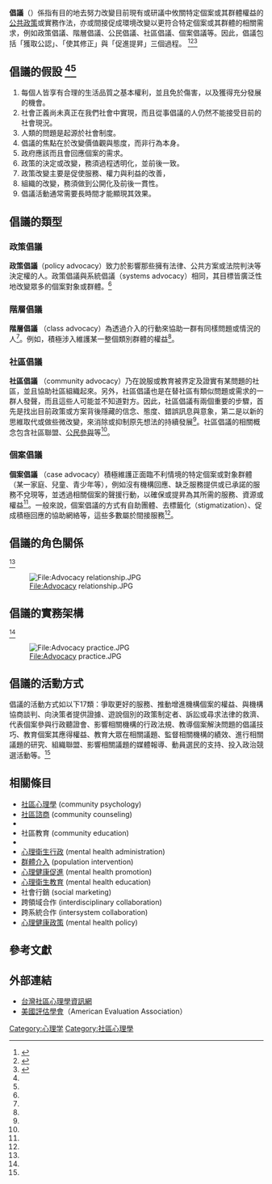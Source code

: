 '''倡議'''（'''{{lang-en|advocacy}}'''）係指有目的地去努力改變目前現有或研議中攸關特定個案或其群體權益的[[公共政策|公共政策]]或實務作法，亦或間接促成環境改變以更符合特定個案或其群體的相關需求，例如政策倡議、階層倡議、公民倡議、社區倡議、個案倡議等。因此，倡議包括「獲取公認」、「使其修正」與「促進提昇」三個過程。
<ref name="ref1">{{cite book |last= Ezell |first= Mark |title= '' Advocacy in the Human Services '' |publisher= Brooks/Cole |year= 2001 |isbn= 0-534-34861-0 }}</ref><ref name="ref2">{{cite book |last= Lewis |first= Judith A. |coauthors= Michael D. Lewis, Judy A. Daniels, Michael J. DˊAndrea|title= '' Community Counseling: Empowerment Strategies for a Diverse Society '' |publisher= Brooks/Cole-Thomson Learning] |year= 2003 |isbn= 0-534-50626-7 }}</ref><ref name="ref3">{{cite book |last= Hershenson |first= David B. |coauthors= Paul W. Power, Michael Waldo|title= '' Community Counseling: Contemporary Theory and Practice '' |publisher= Waveland Press] |year= 1996 |isbn= 1-57766-298-9 }}</ref>

== 倡議的假設 <ref name="ref1" /><ref name="ref3" />==
#每個人皆享有合理的生活品質之基本權利，並且免於傷害，以及獲得充分發展的機會。
#社會正義尚未真正在我們社會中實現，而且從事倡議的人仍然不能接受目前的社會現況。
#人類的問題是起源於社會制度。
#倡議的焦點在於改變價值觀與態度，而非行為本身。
#政府應該而且會回應個案的需求。
#政策的決定或改變，務須過程透明化，並前後一致。
#政策改變主要是促使服務、權力與利益的改善，
#組織的改變，務須做到公開化及前後一貫性。
#倡議活動通常需要長時間才能顯現其效果。

== 倡議的類型 ==

=== 政策倡議 ===
'''政策倡議'''（policy advocacy）致力於影響那些擁有法律、公共方案或法院判決等決定權的人。政策倡議與系統倡議（systems advocacy）相同，其目標皆廣泛性地改變眾多的個案對象或群體。<ref name="ref1" />

=== 階層倡議 ===
'''階層倡議''' （class advocacy）為透過介入的行動來協助一群有同樣問題或情況的人<ref name="ref1" />。例如，積極涉入維護某一整個類別群體的權益<ref name="ref2" />。

=== 社區倡議 ===
'''社區倡議''' （community advocacy）乃在說服或教育被界定及證實有某問題的社區，並且協助社區組織起來。另外，社區倡議也是在替社區有類似問題或需求的一群人發聲，而且這些人可能並不知道對方。因此，社區倡議有兩個重要的步驟，首先是找出目前政策或方案背後隱藏的信念、態度、錯誤訊息與意象，第二是以新的思維取代或做些微改變，來消除或抑制原先想法的持續發展<ref name="ref1" />。社區倡議的相關概念包含社區聯盟、[[公民參與|公民參與]]等<ref name="ref3" />。

=== 個案倡議 ===
'''個案倡議''' （case advocacy）積極維護正面臨不利情境的特定個案或對象群體（某一家庭、兒童、青少年等），例如沒有機構回應、缺乏服務提供或已承諾的服務不兌現等，並透過相關個案的聲援行動，以確保或提昇為其所需的服務、資源或權益<ref name="ref1" />。一般來說，個案倡議的方式有自助團體、去標籤化（stigmatization）、促成積極回應的協助網絡等，這些多數屬於間接服務<ref name="ref2" />。


== 倡議的角色關係==
<ref name="ref1" />

[[File:Advocacy_relationship.JPG|File:Advocacy relationship.JPG]]


== 倡議的實務架構 ==
<ref name="ref1" />

[[File:Advocacy_practice.JPG|File:Advocacy practice.JPG]]


== 倡議的活動方式 ==

倡議的活動方式如以下17類：爭取更好的服務、推動增進機構個案的權益、與機構協商談判、向決策者提供證據、遊說個別的政策制定者、訴訟或尋求法律的救濟、代表個案參與行政聽證會、影響相關機構的行政法規、教導個案解決問題的倡議技巧、教育個案其應得權益、教育大眾在相關議題、監督相關機構的績效、進行相關議題的研究、組織聯盟、影響相關議題的媒體報導、動員選民的支持、投入政治競選活動等。<ref name="ref1" />


== 相關條目 ==
{{Commonscat|Magnetic Resonance Imaging}}
*[[社區心理學|社區心理學]] (community psychology)
*[[社區諮商|社區諮商]] (community counseling)
*{{link-en|policy analysis|policy analysis|政策分析}}
*社區教育 (community education)
*{{link-en|community mental health center|community mental health center|社區心理衛生中心}}
*[[心理衛生行政|心理衛生行政]] (mental health administration)
*[[群體介入|群體介入]] (population intervention)
*[[心理健康促進|心理健康促進]] (mental health promotion)
*[[心理衛生教育|心理衛生教育]] (mental health education)
*社會行銷 (social marketing)
*跨領域合作 (interdisciplinary collaboration)
*跨系統合作 (intersystem collaboration)
*[[心理健康政策|心理健康政策]] (mental health policy)


== 參考文獻 ==
<div class="references">
<references />
</div>



== 外部連結 ==
*[https://web.archive.org/web/20091127024209/http://compsy.idv.tw/ 台灣社區心理學資訊網]
*[http://www.eval.org 美國評估學會]{{Wayback|url=http://www.eval.org/ |date=20060220073929 }}（American Evaluation Association）

[[Category:心理学|Category:心理学]]
[[Category:社區心理學|Category:社區心理學]]